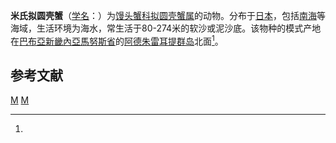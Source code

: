 {{Speciesbox
| taxon = Paracyclois milneedwardsii
| binomial_authority = (Miers, 1886)<ref name='id11532'>{{cite web| url =http://www.bioinfo.cn/db05/BjdwSpecies.php?action=view&id=11532| archiveurl =https://archive.is/20130424133146/http://www.bioinfo.cn/db05/BjdwSpecies.php?action=view&id=11532| title =米氏拟圆壳蟹| work =《[[中国动物物种编目数据库|中国动物物种编目数据库]]》| publisher =中国科学院微生物研究所| author =中国科学院动物研究所| accessdate =2009-04-28| archivedate =2013-04-24| language =zh-hans| deadurl =yes}}</ref>
}}

'''米氏拟圆壳蟹'''（[[学名|学名]]：{{lang|la|''Paracyclois milneedwardsii''}}）为[[馒头蟹科|馒头蟹科]][[拟圆壳蟹属|拟圆壳蟹属]]的动物。分布于[[日本|日本]]，包括[[南海|南海]]等海域，生活环境为海水，常生活于80-274米的软沙或泥沙底。该物种的模式产地在[[巴布亞新畿內亞|巴布亞新畿內亞]][[馬努斯省|馬努斯省]]的[[阿德朱雷耳提群岛|阿德朱雷耳提群岛]]北面<ref name='id11532'/>。

== 参考文献 ==
{{reflist}}
{{螃蟹小作品}}
{{Taxonbar}}
[[Category:1866年描述的动物|M]]
[[Category:拟圆壳蟹属|M]]